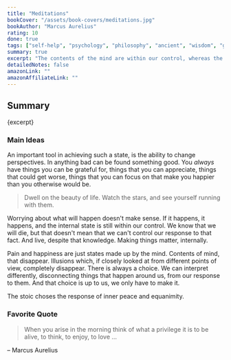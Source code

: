 ```yaml
---
title: "Meditations"
bookCover: "/assets/book-covers/meditations.jpg"
bookAuthor: "Marcus Aurelius"
rating: 10
done: true
tags: ["self-help", "psychology", "philosophy", "ancient", "wisdom", "greeks", "latin", "personal development", "stoic", "stoicism"]
summary: true
excerpt: "The contents of the mind are within our control, whereas the outside environment is not. Stoics become happy by focusing on and learning how to control their internal state, no matter the external state. Once this control exists, the outside does not matter anymore. Happiness – or a stoic calm and peace – can be achieved anywhere, at any time. This is the ideal to strive for. The ideal of the Stoic Sage."
detailedNotes: false
amazonLink: ""
amazonAffiliateLink: ""
---
```


## Summary

<p>{excerpt}</p>

### Main Ideas

An important tool in achieving such a state, is the ability to change perspectives. In anything bad can be found something good. You *always* have things you can be grateful for, things that you can appreciate, things that could get worse, things that you can focus on that make you happier than you otherwise would be. 

> Dwell on the beauty of life. Watch the stars, and see yourself running with them.

Worrying about what will happen doesn't make sense. If it happens, it happens, and the internal state is still within our control. We know that we will die, but that doesn't mean that we can't control our response to that fact. And live, despite that knowledge. Making things matter, internally.

Pain and happiness are just states made up by the mind. Contents of mind, that disappear. Illusions which, if closely looked at from different points of view, completely disappear. There is always a choice. We can interpret differently, disconnecting things that happen around us, from our response to them. And that choice is up to us, we only have to make it. 

The stoic choses the response of inner peace and equanimity.

### Favorite Quote

> When you arise in the morning think of what a privilege it is to be alive, to think, to enjoy, to love ...

– Marcus Aurelius

